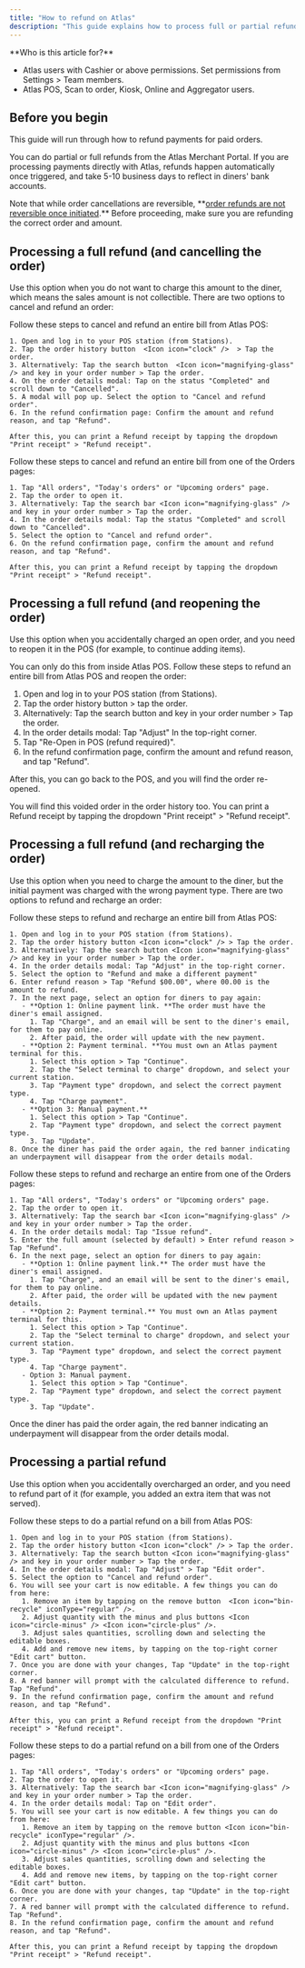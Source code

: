 ```yaml
---
title: "How to refund on Atlas"
description: "This guide explains how to process full or partial refunds in Atlas, whether canceling an order, reopening it, or editing a payment. It includes step-by-step instructions for refunds through Atlas POS and the Orders page."
---
```


<Info>
  **Who is this article for?**

  - Atlas users with Cashier or above permissions. Set permissions from Settings > Team members.
  - Atlas POS, Scan to order, Kiosk, Online and Aggregator users.
</Info>

## Before you begin

This guide will run through how to refund payments for paid orders.

You can do partial or full refunds from the Atlas Merchant Portal. If you are processing payments directly with Atlas, refunds happen automatically once triggered, and take 5-10 business days to reflect in diners' bank accounts.

<Warning>
  Note that while order cancellations are reversible, **<u>order refunds are not reversible once initiated</u>.** Before proceeding, make sure you are refunding the correct order and amount.
</Warning>

## Processing a full refund (and cancelling the order)

Use this option when you do not want to charge this amount to the diner, which means the sales amount is not collectible. There are two options to cancel and refund an order:

<AccordionGroup>
  <Accordion title="Option 1: Refund from Atlas POS" defaultOpen="false">
    Follow these steps to cancel and refund an entire bill from Atlas POS:

    1. Open and log in to your POS station (from Stations).
    2. Tap the order history button  <Icon icon="clock" />  > Tap the order.
    3. Alternatively: Tap the search button  <Icon icon="magnifying-glass" /> and key in your order number > Tap the order.
    4. On the order details modal: Tap on the status "Completed" and scroll down to "Cancelled".
    5. A modal will pop up. Select the option to "Cancel and refund order".
    6. In the refund confirmation page: Confirm the amount and refund reason, and tap "Refund".

    After this, you can print a Refund receipt by tapping the dropdown "Print receipt" > "Refund receipt".
  </Accordion>
  <Accordion title="Option 2: Refund from Orders page" defaultOpen="false">
    Follow these steps to cancel and refund an entire bill from one of the Orders pages:

    1. Tap "All orders", "Today's orders" or "Upcoming orders" page.
    2. Tap the order to open it.
    3. Alternatively: Tap the search bar <Icon icon="magnifying-glass" /> and key in your order number > Tap the order.
    4. In the order details modal: Tap the status "Completed" and scroll down to "Cancelled".
    5. Select the option to "Cancel and refund order".
    6. On the refund confirmation page, confirm the amount and refund reason, and tap "Refund".

    After this, you can print a Refund receipt by tapping the dropdown "Print receipt" > "Refund receipt".
  </Accordion>
</AccordionGroup>

## Processing a full refund (and reopening the order)

Use this option when you accidentally charged an open order, and you need to reopen it in the POS (for example, to continue adding items).

You can only do this from inside Atlas POS. Follow these steps to refund an entire bill from Atlas POS and reopen the order:

1. Open and log in to your POS station (from Stations).
2. Tap the order history button <Icon icon="clock" /> > tap the order.
3. Alternatively: Tap the search button <Icon icon="magnifying-glass" /> and key in your order number > Tap the order.
4. In the order details modal: Tap "Adjust" In the top-right corner.
5. Tap "Re-Open in POS (refund required)".
6. In the refund confirmation page, confirm the amount and refund reason, and tap "Refund".

After this, you can go back to the POS, and you will find the order re-opened. 

You will find this voided order in the order history too. You can print a Refund receipt by tapping the dropdown "Print receipt" > "Refund receipt".

## Processing a full refund (and recharging the order)

Use this option when you need to charge the amount to the diner, but the initial payment was charged with the wrong payment type. There are two options to refund and recharge an order:

<AccordionGroup>
  <Accordion title="Option 1: Refund and recharge from Atlas POS" defaultOpen="false">
    Follow these steps to refund and recharge an entire bill from Atlas POS:

    1. Open and log in to your POS station (from Stations).
    2. Tap the order history button <Icon icon="clock" /> > Tap the order.
    3. Alternatively: Tap the search button <Icon icon="magnifying-glass" /> and key in your order number > Tap the order.
    4. In the order details modal: Tap "Adjust" in the top-right corner.
    5. Select the option to "Refund and make a different payment"
    6. Enter refund reason > Tap "Refund $00.00", where 00.00 is the amount to refund.
    7. In the next page, select an option for diners to pay again:
       - **Option 1: Online payment link. **The order must have the diner's email assigned.
         1. Tap "Charge", and an email will be sent to the diner's email, for them to pay online.
         2. After paid, the order will update with the new payment.
       - **Option 2: Payment terminal. **You must own an Atlas payment terminal for this.
         1. Select this option > Tap "Continue".
         2. Tap the "Select terminal to charge" dropdown, and select your current station.
         3. Tap "Payment type" dropdown, and select the correct payment type.
         4. Tap "Charge payment".
       - **Option 3: Manual payment.**
         1. Select this option > Tap "Continue".
         2. Tap "Payment type" dropdown, and select the correct payment type.
         3. Tap "Update".
    8. Once the diner has paid the order again, the red banner indicating an underpayment will disappear from the order details modal.
  </Accordion>
  <Accordion title="Option 2: Refund and recharge from Orders page" defaultOpen="false">
    Follow these steps to refund and recharge an entire from one of the Orders pages:

    1. Tap "All orders", "Today's orders" or "Upcoming orders" page.
    2. Tap the order to open it.
    3. Alternatively: Tap the search bar <Icon icon="magnifying-glass" /> and key in your order number > Tap the order.
    4. In the order details modal: Tap "Issue refund".
    5. Enter the full amount (selected by default) > Enter refund reason > Tap "Refund".
    6. In the next page, select an option for diners to pay again:
       - **Option 1: Online payment link.** The order must have the diner's email assigned.
         1. Tap "Charge", and an email will be sent to the diner's email, for them to pay online.
         2. After paid, the order will be updated with the new payment details.
       - **Option 2: Payment terminal.** You must own an Atlas payment terminal for this.
         1. Select this option > Tap "Continue".
         2. Tap the "Select terminal to charge" dropdown, and select your current station.
         3. Tap "Payment type" dropdown, and select the correct payment type.
         4. Tap "Charge payment".
       - Option 3: Manual payment.
         1. Select this option > Tap "Continue".
         2. Tap "Payment type" dropdown, and select the correct payment type.
         3. Tap "Update".
  </Accordion>
</AccordionGroup>

Once the diner has paid the order again, the red banner indicating an underpayment will disappear from the order details modal.

## Processing a partial refund

Use this option when you accidentally overcharged an order, and you need to refund part of it (for example, you added an extra item that was not served).

<AccordionGroup>
  <Accordion title="Option 1: Partial refund from Atlas POS" defaultOpen="false">
    Follow these steps to do a partial refund on a bill from Atlas POS:

    1. Open and log in to your POS station (from Stations).
    2. Tap the order history button <Icon icon="clock" /> > Tap the order.
    3. Alternatively: Tap the search button <Icon icon="magnifying-glass" /> and key in your order number > Tap the order.
    4. In the order details modal: Tap "Adjust" > Tap "Edit order".
    5. Select the option to "Cancel and refund order".
    6. You will see your cart is now editable. A few things you can do from here:
       1. Remove an item by tapping on the remove button  <Icon icon="bin-recycle" iconType="regular" />.
       2. Adjust quantity with the minus and plus buttons <Icon icon="circle-minus" /> <Icon icon="circle-plus" />.
       3. Adjust sales quantities, scrolling down and selecting the editable boxes.
       4. Add and remove new items, by tapping on the top-right corner "Edit cart" button.
    7. Once you are done with your changes, Tap "Update" in the top-right corner.
    8. A red banner will prompt with the calculated difference to refund. Tap "Refund".
    9. In the refund confirmation page, confirm the amount and refund reason, and tap "Refund".

    After this, you can print a Refund receipt from the dropdown "Print receipt" > "Refund receipt". 
  </Accordion>
  <Accordion title="Option 2: Partial refund from Orders page" defaultOpen="false">
    Follow these steps to do a partial refund on a bill from one of the Orders pages:

    1. Tap "All orders", "Today's orders" or "Upcoming orders" page.
    2. Tap the order to open it.
    3. Alternatively: Tap the search bar <Icon icon="magnifying-glass" /> and key in your order number > Tap the order.
    4. In the order details modal: Tap on "Edit order".
    5. You will see your cart is now editable. A few things you can do from here:
       1. Remove an item by tapping on the remove button <Icon icon="bin-recycle" iconType="regular" />.
       2. Adjust quantity with the minus and plus buttons <Icon icon="circle-minus" /> <Icon icon="circle-plus" />.
       3. Adjust sales quantities, scrolling down and selecting the editable boxes.
       4. Add and remove new items, by tapping on the top-right corner "Edit cart" button.
    6. Once you are done with your changes, tap "Update" in the top-right corner.
    7. A red banner will prompt with the calculated difference to refund. Tap "Refund".
    8. In the refund confirmation page, confirm the amount and refund reason, and tap "Refund".

    After this, you can print a Refund receipt by tapping the dropdown "Print receipt" > "Refund receipt".
  </Accordion>
</AccordionGroup>
